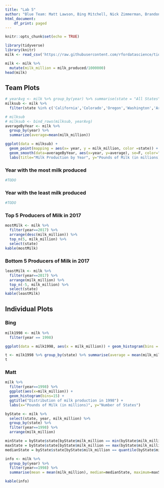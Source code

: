 ```yaml
---
title: "Lab 5"
author: "Blue Team: Matt Lawson, Bing Mitchell, Nick Zimmerman, Brandon Bowen"
html_document:
    df_print: paged
---
```


```r
knitr::opts_chunk$set(echo = TRUE)
```

```r
library(tidyverse)
library(knitr)
milk <- read_csv('https://raw.githubusercontent.com/rfordatascience/tidytuesday/master/data/2019/2019-01-29/state_milk_production.csv')

milk <- milk %>%
  mutate(milk_million = milk_produced/1000000)
head(milk)
```

## Team Plots
```r
# yearAvg <- milk %>% group_by(year) %>% summarise(state = "All States", milk_million = mean(milk_million))
milksub <- milk %>%
  filter(state %in% c('California','Colorado','Oregon','Washington','Arizona', 'All States')) %>% select(state, year, milk_million)

# milksub
# milksub <- bind_rows(milksub, yearAvg)
averageByYear <- milk %>% 
  group_by(year) %>%
  summarize(average=mean(milk_million))

ggplot(data = milksub) +
  geom_point(mapping = aes(x= year, y = milk_million, color =state)) + 
  geom_smooth(data=averageByYear, aes(x=year, y=average), se=F, color="black") +
  labs(title="Milk Production by Year", y="Pounds of Milk (in millions)", caption="The black line is the average of all states.")
```


### Year with the most milk produced
```r
#TODO
```





### Year with the least milk produced
```r
#TODO
```



### Top 5 Producers of Milk in 2017
```r
mostMilk <- milk %>%
  filter(year==2017) %>%
  arrange(desc(milk_million)) %>%
  top_n(5, milk_million) %>%
  select(state)
kable(mostMilk)
```



### Bottom 5 Producers of Milk in 2017
```r
leastMilk <- milk %>%
  filter(year==2017) %>%
  arrange(milk_million) %>%
  top_n(-5, milk_million) %>%
  select(state)
kable(leastMilk)
```

## Individual Plots

### Bing
```r
milk1998 <- milk %>%
  filter(year == 1998)

ggplot(data = milk1998, aes(x = milk_million)) + geom_histogram(bins = 10) + ggtitle('Histogram of milk produced in 1970 by state')
```
```r
t <- milk1998 %>% group_by(state) %>% summarise(average = mean(milk_million), med = median(milk_produced), max = max(milk_million), low = min(milk_million)) %>% as_tibble()
t
```


### Matt

```r
milk %>%
  filter(year==1998) %>%
  ggplot(aes(x=milk_million)) +
  geom_histogram(bins=15) + 
  ggtitle("Distribution of milk production in 1998") + 
  labs(x="Pounds of Milk (in millions)", y="Number of States") 
```

```r
byState <- milk %>%
  select(state, year, milk_million) %>%
  group_by(state) %>%
  filter(year==1998) %>%
  arrange(milk_million)

minState = byState$state[byState$milk_million == min(byState$milk_million)]
maxState = byState$state[byState$milk_million == max(byState$milk_million)]
medianState = byState$state[byState$milk_million == quantile(byState$milk_million, 0.5, type=1)]

info <- milk %>%
  group_by(year) %>%
  filter(year==1998) %>%
  summarise(mean = mean(milk_million), median=medianState, maximum=maxState, minimum=minState) 

kable(info)
```

